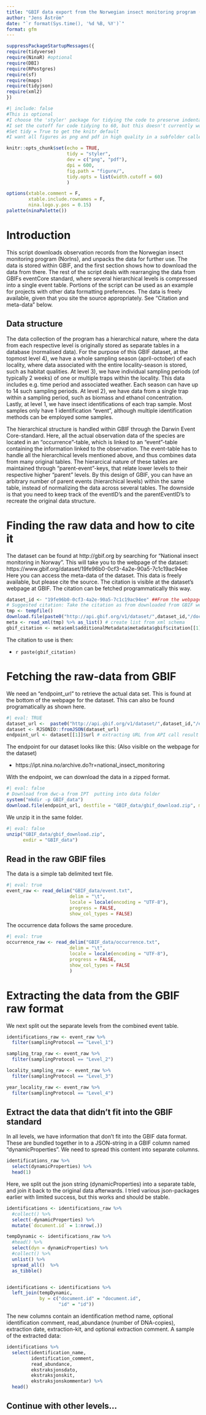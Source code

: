 ```yaml
---
title: "GBIF data export from the Norwegian insect monitoring program (NorIns)"
author: "Jens Åström"
date: "`r format(Sys.time(), '%d %B, %Y')`"
format: gfm
---
```




```r
suppressPackageStartupMessages({
require(tidyverse)
require(NinaR) #optional
require(DBI)
require(RPostgres)
require(sf)
require(maps)
require(tidyjson)
require(xml2)
})
```

```r
#| include: false
#This is optional
#I choose the 'styler' package for tidying the code to preserve indentations
#I set the cutoff for code tidying to 60, but this doesn't currently work with styler.
#Set tidy = True to get the knitr default
#I want all figures as png and pdf in high quality in a subfolder called figure 

knitr::opts_chunk$set(echo = TRUE, 
                      tidy = "styler",
                      dev = c("png", "pdf"),
                      dpi = 600,
                      fig.path = "figure/",
                      tidy.opts = list(width.cutoff = 60)
                      )

options(xtable.comment = F, 
        xtable.include.rownames = F, 
        nina.logo.y.pos = 0.15)
palette(ninaPalette())
```


Introduction
=========
This script downloads observation records from the Norwegian insect monitoring program (NorIns), and unpacks the data for further use. The data is stored within GBIF, and the first section shows how to download the data from there. The rest of the script deals with rearranging the data from GBIFs eventCore standard, where several hierarchical levels is compressed into a single event table. Portions of the script can be used as an example for projects with other data formatting preferences. The data is freely available, given that you site the source appropriately. See "Citation and meta-data" below.

Data structure
---------------
The data collection of the program has a hierarchical nature, where the data from each respective level is originally stored as separate tables in a database (normalised data). For the purpose of this GBIF dataset, at the topmost level 4), we have a whole sampling season (april-october) of each locality, where data associated with the entire locality-season is stored, such as habitat qualities. At level 3), we have individual sampling periods (of typically 2 weeks) of one or multiple traps within the locality. This data includes e.g. time period and associated weather. Each season can have up to 14 such sampling periods. At level 2), we have data from a single trap within a sampling period, such as biomass and ethanol concentration. Lastly, at level 1, we have insect identifications of each trap sample. Most samples only have 1 identification "event", although multiple identification methods can be employed some samples.

The hierarchical structure is handled within GBIF through the Darwin Event Core-standard. Here, all the actual observation data of the species are located in an "occurrence"-table, which is linked to an "event"-table containing the information linked to the observation. The event-table has to handle all the hierarchical levels mentioned above, and thus combines data from many original tables. The hierarcical nature of these tables are maintained through "parent-event"-keys, that relate lower levels to their respective higher "parent" levels. By this design of GBIF, you can have an arbitrary number of parent events (hierarchical levels) within the same table, instead of normalizing the data across several tables. The downside is that you need to keep track of the eventID's and the parentEventID's to recreate the original data structure.



Finding the raw data and how to cite it
========
The dataset can be found at http://gbif.org by searching for "National insect monitoring in Norway". This will take you to the webpage of the dataset: https://www.gbif.org/dataset/19fe96b0-0cf3-4a2e-90a5-7c1c19ac94ee
Here you can access the meta-data of the dataset. This data is freely available, but please cite the source. The citation is visible at the dataset's webpage at GBIF. The citation can be fetched programmatically this way.

```r
dataset_id <- "19fe96b0-0cf3-4a2e-90a5-7c1c19ac94ee" ##From the webpage URL
# Suggested citation: Take the citation as from downloaded from GBIF website, replace "via GBIF.org" by endpoint url. 
tmp <- tempfile()
download.file(paste0("http://api.gbif.org/v1/dataset/",dataset_id,"/document"),tmp) # get medatadata from gbif api
meta <- read_xml(tmp) %>% as_list() # create list from xml schema
gbif_citation <- meta$eml$additionalMetadata$metadata$gbif$citation[[1]] # extract citation
```

The citation to use is then:

* `r paste(gbif_citation)`


Fetching the raw-data from GBIF
==========
We need an "endpoint_url" to retrieve the actual data set. This is found at the bottom of the webpage for the dataset. This can also be found programatically as shown here.

```r
#| eval: TRUE
dataset_url <-  paste0("http://api.gbif.org/v1/dataset/",dataset_id,"/endpoint")
dataset <- RJSONIO::fromJSON(dataset_url)
endpoint_url <- dataset[[1]]$url # extracting URL from API call result
```
The endpoint for our dataset looks like this: (Also visible on the webpage for the dataset)

* https://ipt.nina.no/archive.do?r=national_insect_monitoring


With the endpoint, we can download the data in a zipped format.
```r
#| eval: false
# Download from dwc-a from IPT  putting into data folder
system("mkdir -p GBIF_data")
download.file(endpoint_url, destfile = "GBIF_data/gbif_download.zip", mode="wb")

```
We unzip it in the same folder.
```r
#| eval: false
unzip("GBIF_data/gbif_download.zip",
      exdir = "GBIF_data")
```


Read in the raw GBIF files
--------
The data is a simple tab delimited text file. 

```r
#| eval: true
event_raw <- read_delim("GBIF_data/event.txt", 
                       delim = "\t",
                       locale = locale(encoding = "UTF-8"),
                       progress = FALSE,
                       show_col_types = FALSE)
```

The occurrence data follows the same procedure.
```r
#| eval: true
occurrence_raw <- read_delim("GBIF_data/occurrence.txt", 
                       delim = "\t",
                       locale = locale(encoding = "UTF-8"),
                       progress = FALSE,
                       show_col_types = FALSE
                       )

```


Extracting the data from the GBIF raw format
============
We next split out the separate levels from the combined event table. 

```r
identifications_raw <- event_raw %>% 
  filter(samplingProtocol == "Level_1")

sampling_trap_raw <- event_raw %>% 
  filter(samplingProtocol == "Level_2")

locality_sampling_raw <- event_raw %>% 
  filter(samplingProtocol == "Level_3")

year_locality_raw <- event_raw %>% 
  filter(samplingProtocol == "Level_4")

```


Extract the data that didn't fit into the GBIF standard
-----------
In all levels, we have information that don't fit into the GBIF data format. These are bundled together in to a JSON-string in a GBIF column named "dynamicProperties". We need to spread this content into separate columns.

```r
identifications_raw %>% 
  select(dynamicProperties) %>% 
  head(1)
```

Here, we split out the json string (dynamicProperties) into a separate table, and join it back to the original data afterwards. I tried various json-packages earlier with limited success, but this works and should be stable.

```r

identifications <- identifications_raw %>% 
  #collect() %>% 
  select(-dynamicProperties) %>% 
  mutate(`document.id` = 1:nrow(.))

tempDynamic <- identifications_raw %>% 
  #head() %>% 
  select(dyn = dynamicProperties) %>% 
  #collect() %>% 
  unlist() %>% 
  spread_all()  %>% 
  as_tibble()


identifications <- identifications %>% 
  left_join(tempDynamic,
            by = c("document.id" = "document.id",
                   "id" = "id"))


```

The new columns contain an identification method name, optional identification comment, read_abundance (number of DNA-copies), extraction date, extraction-kit, and optional extraction comment.  A sample of the extracted data:
```r
identifications %>% 
  select(identification_name,
         identification_comment,
         read_abundance,
         ekstraksjonsdato,
         ekstraksjonskit,
         ekstraksjonskommentar) %>% 
  head()
```

## Continue with other levels...

